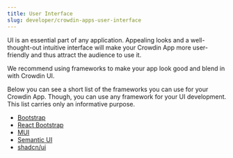 ```yaml
---
title: User Interface
slug: developer/crowdin-apps-user-interface
---
```


UI is an essential part of any application. Appealing looks and a well-thought-out intuitive interface will make your Crowdin App more user-friendly and thus attract the audience to use it.

We recommend using frameworks to make your app look good and blend in with Crowdin UI.

Below you can see a short list of the frameworks you can use for your Crowdin App.
Though, you can use any framework for your UI development. This list carries only an informative purpose.

* [Bootstrap](https://getbootstrap.com/)
* [React Bootstrap](https://react-bootstrap.github.io/)
* [MUI](https://mui.com/)
* [Semantic UI](https://semantic-ui.com/)
* [shadcn/ui](https://ui.shadcn.com/)
